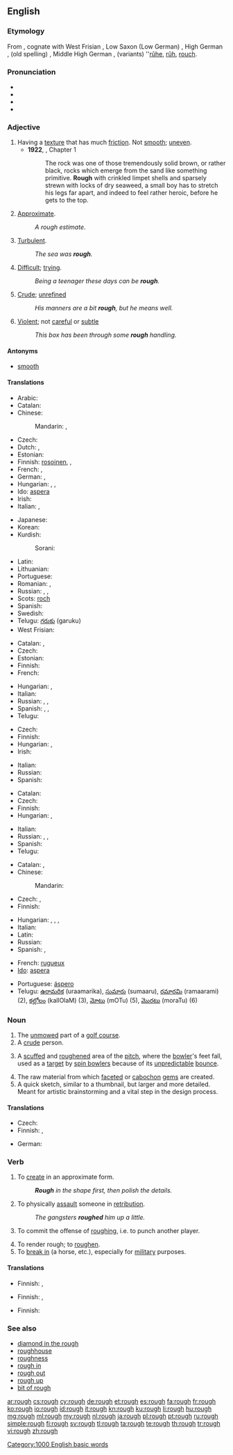 {{wikipedia|dab=rough}}
==English==

===Etymology===
From {{etyl|ang}} {{term|ruh|rūh|lang=ang}}, cognate with West Frisian {{term|rûch||rough|lang=fy}}, Low Saxon (Low German) {{term|ruuch||rough|lang=nds}}, High German {{term|rau||rough|lang=de}}, (old spelling) {{term|rauh||rough|lang=de}}, Middle High German {{term|rûch||rough|lang=gmh}}, (variants) ''[[rûhe]], [[rûh]], [[rouch]].

===Pronunciation===
* {{IPA|/ɹʌf/}}
* {{audio|en-us-rough.ogg|Audio (US)}}
* {{rhymes|ʌf}}
* {{homophones|ruff}}

===Adjective===
{{en-adj|rough|er}}

# Having a [[texture]] that has much [[friction]]. Not [[smooth]]; [[uneven]].
#* '''1922''', {{w|Virginia Woolf}}, ''{{w|Jacob's Room}}'' Chapter 1
#*: The rock was one of those tremendously solid brown, or rather black, rocks which emerge from the sand like something primitive. '''Rough''' with crinkled limpet shells and sparsely strewn with locks of dry seaweed, a small boy has to stretch his legs far apart, and indeed to feel rather heroic, before he gets to the top.
# [[approximate|Approximate]].
#: ''A rough estimate''.
# [[turbulent|Turbulent]].
#: ''The sea was '''rough'''.''
# [[difficult|Difficult]]; [[trying]].
#: ''Being a teenager these days can be '''rough'''.''
# [[crude|Crude]]; [[unrefined]]
#: ''His manners are a bit '''rough''', but he means well.''
# [[violent|Violent]]; not [[careful]] or [[subtle]]
#: ''This box has been through some '''rough''' handling.''

====Antonyms====
* [[smooth]]

====Translations====
{{trans-top|not smooth}}
* Arabic: {{t|ar|خشن|tr=xášin|sc=Arab}}
* Catalan: {{t|ca|aspre}}
* Chinese:
*: Mandarin: {{t|zh|粗魯|sc=Hani}}, {{t|zh|粗鲁|tr=cūlǔ|sc=Hani}}
* Czech: {{t+|cs|hrubý|m}}
* Dutch: {{t+|nl|ruw}}, {{t-|nl|ruig}}
* Estonian: {{t-|et|kare}}
* Finnish: [[rosoinen]], {{t|fi|karkea}}, {{t|fi|karhea}}
* French: {{t+|fr|rude}}, {{t+|fr|rugueux}}
* German: {{t+|de|rau}}, {{t+|de|grob}}
* Hungarian: {{t+|hu|durva}}, {{t|hu|érdes}}, {{t|hu|egyenetlen}}
* Ido: [[aspera]]
* Irish: {{t-|ga|garbh|xs=Irish}}
* Italian: {{t-|it|ruvido}}, {{t-|it|rugoso}}
{{trans-mid}}
* Japanese: {{t|ja|でこぼこ|tr=dekoboko na|alt=でこぼこな|sc=Jpan}}
* Korean: {{t|ko|거친|tr=geochin|sc=Kore}}
* Kurdish:
*: Sorani: {{ku-Arab|[[دڕ]]}}
* Latin: {{t-|la|asper}}
* Lithuanian: {{t|lt|šiurkštus}}
* Portuguese: {{t+|pt|áspero}}
* Romanian: {{t-|ro|dur}}, {{t-|ro|aspru}}
* Russian: {{t+|ru|шероховатый|tr=šeroxovátyj}}, {{t+|ru|грубый|tr=grúbyj}}, {{t+|ru|жёсткий|tr=žóstkij}}
* Scots: [[roch]]
* Spanish: {{t+|es|áspero|m}}
* Swedish: {{t|sv|ojämn}}
* Telugu: [[గరుకు]] (garuku)
* West Frisian: {{t+|fy|rûch|xs=West Frisian}}
{{trans-bottom}}

{{trans-top|approximate}}
* Catalan: {{t|ca|aproximat}}, {{t|ca|quasi}}
* Czech: {{t+|cs|hrubý|m}}
* Estonian: {{t+|et|ligilähedane}}
* Finnish: {{t|fi|karkea}}
* French: {{t+|fr|approximatif|m}}
{{trans-mid}}
* Hungarian: {{t|hu|hozzávetőleges}}, {{t|hu|nyers}}
* Italian: {{t-|it|approssimato}}
* Russian: {{t|ru|приблизительный|tr=priblizítelʹnyj|sc=Cyrl}}, {{t|ru|примерный|tr=primérnyj|sc=Cyrl}}, {{t|ru|черновой|tr=černovój|sc=Cyrl}}
* Spanish: {{t-|es|aproximado|m}}, {{t-|es|aproximativo|m}}, {{t|es|casi}}
* Telugu: {{t|te|సుమారు|tr=sumaaru}}
{{trans-bottom}}

{{trans-top|turbulent}}
* Czech: {{t|cs|bouřlivý |m}}
* Finnish: {{t|fi|aallokkoinen}}
* Hungarian: {{t|hu|zord}}, {{t|hu|kemény}}
* Irish: {{t-|ga|garbh|xs=Irish}}
{{trans-mid}}
* Italian: {{t-|it|mosso}}
* Russian: {{t|ru|бурный|tr=búrnyj|sc=Cyrl}}
* Spanish: {{t+|es|turbulento|m}}
{{trans-bottom}}

{{trans-top|difficult}}
* Catalan: {{t|ca|difícil}}
* Czech: {{t-|cs|nepříjemný|m}}
* Finnish: {{t|fi|kova}}
* Hungarian: {{t|hu|kemény}}, {{t|hu|nehéz}}
{{trans-mid}}
* Italian: {{t+|it|difficile}}
* Russian: {{t|ru|суровый|tr=suróvyj|sc=Cyrl}}, {{t|ru|трудный|tr=trúdnyj|sc=Cyrl}}, {{t|ru|тяжёлый|tr=tjažólyj|sc=Cyrl}}
* Spanish: {{t+|es|difícil|m|f}}
* Telugu: {{t|te|కష్టమైన|tr=kashTamaina}}
{{trans-bottom}}

{{trans-top|crude}}
* Catalan: {{t|ca|rude|m|f}}, {{t|ca|tosc|m}}
* Chinese:
*: Mandarin: {{t|zh|粗躁|tr=cūzào|sc=Hani}}
* Czech: {{t-|cs|surový|m}}, {{t|cs|neomalený|m}}
* Finnish: {{t|fi|karkea}}
{{trans-mid}}
* Hungarian: {{t|hu|durva}}, {{t|hu|faragatlan}}, {{t|hu|műveletlen}}, {{t|hu|nyers}}
* Italian: {{t+|it|rude}}
* Latin: {{t-|la|rudis}}
* Russian: {{t|ru|грубый|tr=grúbyj|sc=Cyrl}}
* Spanish: {{t-|es|tosco|m}}, {{t-|es|rudo|m}}
{{trans-bottom}}

{{checktrans-top}}
* French: [[rugueux]]
* [[Ido]]: [[aspera]]
{{trans-mid}}
* Portuguese: [[áspero]]
* Telugu: [[ఉరామరిక]] (uraamarika), [[సుమారు]] (sumaaru), [[రమారమి]] (ramaarami) (2), [[కల్లోలం]] (kallOlaM) (3), [[మోటు]] (mOTu) (5), [[మొరటు]] (moraTu) (6)
{{trans-bottom}}

===Noun===
{{en-noun}}

# The [[unmowed]] part of a [[golf course]].
# A [[crude]] person.
# {{cricket}} A [[scuffed]] and [[roughened]] area of the [[pitch]], where the [[bowler]]'s feet fall, used as a [[target]] by [[spin bowler]]s because of its [[unpredictable]] [[bounce]].
# The raw material from which [[facet]]ed or [[cabochon]] [[gem]]s are created.
# A quick sketch, similar to a thumbnail, but larger and more detailed. Meant for artistic brainstorming and a vital step in the design process.

====Translations====
{{trans-top|unmowed part of golf-course}}
* Czech: {{t|cs|raf (vyšší tráva kolem fairwaye)}}
* Finnish: {{t-|fi|karheikko}}, {{t|fi|raffi}}
{{trans-mid}}
* German: {{t|de|Rough|n}}
{{trans-bottom}}

===Verb===
{{en-verb}}

# To [[create]] in an approximate form.
#: '''''Rough''' in the shape first, then polish the details.''
# To physically [[assault]] someone in [[retribution]].
#: ''The gangsters '''roughed''' him up a little.''
# {{ice hockey}} To commit the offense of [[roughing]], i.e. to punch another player.
# To render rough; to [[roughen]].
# To [[break in]] (a horse, etc.), especially for [[military]] purposes.
#: {{rfquotek|Crabb}}

====Translations====
{{trans-top|to create in approximate form}}
* Finnish: {{t|fi|luonnostella}}, {{t|fi|hahmotella}}
{{trans-mid}}
{{trans-bottom}}

{{trans-top|to physically assault}}
* Finnish: {{t|fi|pahoinpidellä}}, {{t|fi|murjoa}}
{{trans-mid}}
{{trans-bottom}}

{{trans-top|ice hockey: to perform roughing}}
* Finnish: {{t|fi|väkivaltaisuus|alt=olla väkivaltainen}}
{{trans-mid}}
{{trans-bottom}}

===See also===
* [[diamond in the rough]]
* [[roughhouse]]
* [[roughness]]
* [[rough in]]
* [[rough out]]
* [[rough up]]
* [[bit of rough]]

[[Category:1000 English basic words]]

[[ar:rough]]
[[cs:rough]]
[[cy:rough]]
[[de:rough]]
[[et:rough]]
[[es:rough]]
[[fa:rough]]
[[fr:rough]]
[[ko:rough]]
[[io:rough]]
[[id:rough]]
[[it:rough]]
[[kn:rough]]
[[ku:rough]]
[[li:rough]]
[[hu:rough]]
[[mg:rough]]
[[ml:rough]]
[[my:rough]]
[[nl:rough]]
[[ja:rough]]
[[pl:rough]]
[[pt:rough]]
[[ru:rough]]
[[simple:rough]]
[[fi:rough]]
[[sv:rough]]
[[tl:rough]]
[[ta:rough]]
[[te:rough]]
[[th:rough]]
[[tr:rough]]
[[vi:rough]]
[[zh:rough]]